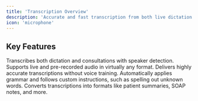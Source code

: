 ```yaml
---
title: 'Transcription Overview'
description: 'Accurate and fast transcription from both live dictation and attachments with customisable outputs'
icon: 'microphone'
---
```


## Key Features

<Card title="Dictation & Consultations" icon="record" >
Transcribes both dictation and consultations with speaker detection.
</Card>

<Card title="Audio Formats" icon="audio" >
Supports live and pre-recorded audio in virtually any format.
</Card>

<Card title="Accuracy & Custom Instructions" icon="check-circle" >
Delivers highly accurate transcriptions without voice training. Automatically applies grammar and follows custom instructions, such as spelling out unknown words.
</Card>

<Card title="Customisable Intelligence" icon="brain" >
Converts transcriptions into formats like patient summaries, SOAP notes, and more.
</Card>